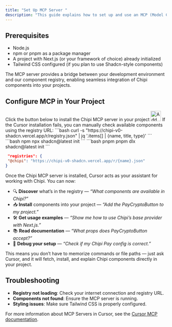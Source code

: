 ```yaml
---
title: "Set Up MCP Server "
description: "This guide explains how to set up and use an MCP (Model Component Protocol) server with our deployed registry. MCP enables you to integrate custom UI components, utilities, and APIs into your project using standardized registries."
---
```


## Prerequisites
- Node.js
- npm or pnpm as a package manager
- A project with Next.js (or your framework of choice) already initialized
- Tailwind CSS configured (if you plan to use Shadcn-style components)


<Note>
  The MCP server provides a bridge between your development environment and our component registry, enabling seamless integration of Chipi components into your projects.
</Note>


## Configure MCP in Your Project
<Steps>
<Step title="Configure MCP in Your Project" titleSize="h2">
 Click the button below to install the Chipi MCP server in your project 
<a href="https://cursor.com/en/install-mcp?name=chipiMcp&config=eyJjb21tYW5kIjoibnB4IG1jcC1yZW1vdGUgaHR0cHM6Ly9jaGlwaS12MC1zaGFkY24udmVyY2VsLmFwcC9tY3AiLCJlbnYiOnt9fQ%3D%3D"><img src="https://cursor.com/deeplink/mcp-install-light.svg" alt="Add chipiMcp MCP server to Cursor" height="32" /></a>
<Warning>
 If the Cursor installation fails, you can manually check available components using the registry URL:
</Warning>
 ```bash
  curl -s "https://chipi-v0-shadcn.vercel.app/r/registry.json" | jq '.items[] | {name, title, type}'
  ```

</Step>



<Step title="Create a components.json file using this command inside your project" titleSize="h2">

<CodeGroup>
    ```bash npm
    npx shadcn@latest init
    ```
    ```bash pnpm
    pnpm dlx shadcn@latest init
    ```
</CodeGroup>


</Step>


<Step title="Add chipi to your registries section in components.json" titleSize="h2">


   ```json
    "registries": {
    "@chipi": "https://chipi-v0-shadcn.vercel.app/r/{name}.json"
  }
   ```

</Step>
<Step title="After installation, you can ask" titleSize="h2">

Once the Chipi MCP server is installed, Cursor acts as your assistant for working with Chipi.
You can now:

- 🔍 **Discover** what’s in the registry — *“What components are available in Chipi?”*  
- 📥 **Install** components into your project — *“Add the PayCryptoButton to my project.”*  
- 🛠️ **Get usage examples** — *“Show me how to use Chipi’s base provider with Next.js.”*  
- 📚 **Read documentation** — *“What props does PayCryptoButton accept?”*  
- 🧪 **Debug your setup** — *“Check if my Chipi Pay config is correct.”*  

This means you don’t have to memorize commands or file paths — just ask Cursor, and it will fetch, install, and explain Chipi components directly in your project.

</Step>
</Steps>

## Troubleshooting

- **Registry not loading**: Check your internet connection and registry URL.
- **Components not found**: Ensure the MCP server is running.
- **Styling issues**: Make sure Tailwind CSS is properly configured.


<Note>
  For more information about MCP Servers in Cursor, see the <a href="https://docs.cursor.com/en/context/mcp" target="_blank" rel="noopener noreferrer">Cursor MCP documentation</a>.
</Note>


